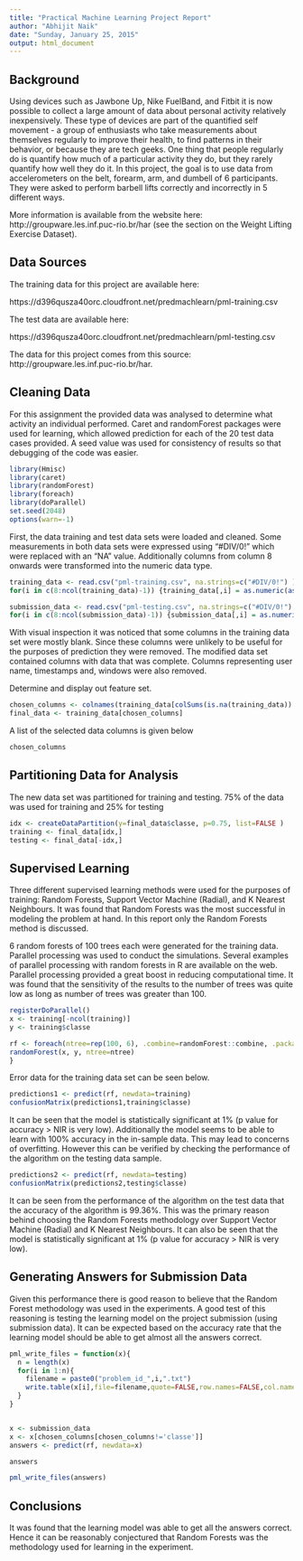 ```yaml
---
title: "Practical Machine Learning Project Report"
author: "Abhijit Naik"
date: "Sunday, January 25, 2015"
output: html_document
---
```


## Background

Using devices such as Jawbone Up, Nike FuelBand, and Fitbit it is now possible to collect a large amount of data about personal activity relatively inexpensively. These type of devices are part of the quantified self movement - a group of enthusiasts who take measurements about themselves regularly to improve their health, to find patterns in their behavior, or because they are tech geeks. One thing that people regularly do is quantify how much of a particular activity they do, but they rarely quantify how well they do it. In this project, the goal is to use data from accelerometers on the belt, forearm, arm, and dumbell of 6 participants. They were asked to perform barbell lifts correctly and incorrectly in 5 different ways. 

More information is available from the website here: http://groupware.les.inf.puc-rio.br/har (see the section on the Weight Lifting Exercise Dataset).

## Data Sources

The training data for this project are available here:

https://d396qusza40orc.cloudfront.net/predmachlearn/pml-training.csv

The test data are available here:

https://d396qusza40orc.cloudfront.net/predmachlearn/pml-testing.csv

The data for this project comes from this source: http://groupware.les.inf.puc-rio.br/har. 


## Cleaning Data

For this assignment the provided data was analysed to determine what activity an individual performed. Caret and randomForest packages were used for learning, which allowed prediction for each of the 20 test data cases provided. A seed value was used for consistency of results so that debugging of the code was easier.

```r
library(Hmisc)
library(caret)
library(randomForest)
library(foreach)
library(doParallel)
set.seed(2048)
options(warn=-1)
```


First, the data training and test data sets were loaded and cleaned. Some measurements in both data sets were expressed using "#DIV/0!" which were replaced with an "NA" value. Additionally columns from column 8 onwards were transformed into the numeric data type.


```r
training_data <- read.csv("pml-training.csv", na.strings=c("#DIV/0!") )
for(i in c(8:ncol(training_data)-1)) {training_data[,i] = as.numeric(as.character(training_data[,i]))}

submission_data <- read.csv("pml-testing.csv", na.strings=c("#DIV/0!") )
for(i in c(8:ncol(submission_data)-1)) {submission_data[,i] = as.numeric(as.character(submission_data[,i]))}
```

With visual inspection it was noticed that some columns in the training data set were mostly blank. Since these columns were unlikely to be useful for the purposes of prediction they were removed. The modified data set contained columns with data that was complete. Columns representing user name, timestamps and, windows were also removed.

Determine and display out feature set.

```r
chosen_columns <- colnames(training_data[colSums(is.na(training_data)) == 0])[-(1:7)]
final_data <- training_data[chosen_columns]
```

A list of the selected data columns is given below

```r
chosen_columns
```

## Partitioning Data for Analysis

The new data set was partitioned for training and testing. 75% of the data was used for training and 25% for testing

```r
idx <- createDataPartition(y=final_data$classe, p=0.75, list=FALSE )
training <- final_data[idx,]
testing <- final_data[-idx,]
```


## Supervised Learning

Three different supervised learning methods were used for the purposes of training: Random Forests, Support Vector Machine (Radial), and K Nearest Neighbours. It was found that Random Forests was the most successful in modeling the problem at hand. In this report only the Random Forests method is discussed.

6 random forests of 100 trees each were generated for the training data. Parallel processing was used to conduct the simulations. Several examples of parallel processing with random forests in R are available on the web. Parallel processing provided a great boost in reducing computational time. It was found that the sensitivity of the results to the number of trees was quite low as long as number of trees was greater than 100.

```r
registerDoParallel()
x <- training[-ncol(training)]
y <- training$classe

rf <- foreach(ntree=rep(100, 6), .combine=randomForest::combine, .packages='randomForest') %dopar% {
randomForest(x, y, ntree=ntree) 
}
```

Error data for the training data set can be seen below.  

```r
predictions1 <- predict(rf, newdata=training)
confusionMatrix(predictions1,training$classe)
```

It can be seen that the model is statistically significant at 1% (p value for accuracy > NIR is very low). Additionally the model seems to be able to learn with 100% accuracy in the in-sample data. This may lead to concerns of overfitting. However this can be verified by checking the performance of the algorithm on the testing data sample.


```r
predictions2 <- predict(rf, newdata=testing)
confusionMatrix(predictions2,testing$classe)
```

It can be seen from the performance of the algorithm on the test data that the accuracy of the algorithm is 99.36%. This was the primary reason behind choosing the Random Forests methodology over Support Vector Machine (Radial) and K Nearest Neighbours. It can also be seen that the model is statistically significant at 1% (p value for accuracy > NIR is very low).


## Generating Answers for Submission Data

Given this performance there is good reason to believe that the Random Forest methodology was used in the experiments. A good test of this reasoning is testing the learning model on the project submission (using submission data). It can be expected based on the accuracy rate that the learning model should be able to get almost all the answers correct.

```r
pml_write_files = function(x){
  n = length(x)
  for(i in 1:n){
    filename = paste0("problem_id_",i,".txt")
    write.table(x[i],file=filename,quote=FALSE,row.names=FALSE,col.names=FALSE)
  }
}


x <- submission_data
x <- x[chosen_columns[chosen_columns!='classe']]
answers <- predict(rf, newdata=x)

answers

pml_write_files(answers)
```

## Conclusions

It was found that the learning model was able to get all the answers correct. Hence it can be reasonably conjectured that Random Forests was the methodology used for learning in the experiment.
